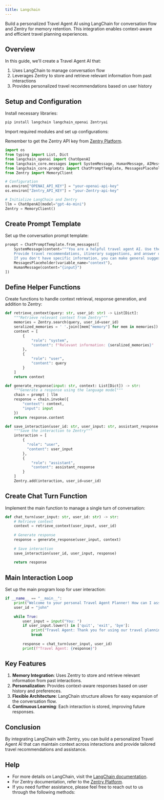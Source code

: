 ```yaml
---
title: Langchain
---
```


<Snippet file="paper-release.mdx" />

Build a personalized Travel Agent AI using LangChain for conversation flow and Zentry for memory retention. This integration enables context-aware and efficient travel planning experiences.

## Overview

In this guide, we'll create a Travel Agent AI that:
1. Uses LangChain to manage conversation flow
2. Leverages Zentry to store and retrieve relevant information from past interactions
3. Provides personalized travel recommendations based on user history

## Setup and Configuration

Install necessary libraries:

```bash
pip install langchain langchain_openai Zentryai
```

Import required modules and set up configurations:

<Note>Remember to get the Zentry API key from [Zentry Platform](https://app.zentry.gg).</Note>

```python
import os
from typing import List, Dict
from langchain_openai import ChatOpenAI
from langchain_core.messages import SystemMessage, HumanMessage, AIMessage
from langchain_core.prompts import ChatPromptTemplate, MessagesPlaceholder
from Zentry import MemoryClient

# Configuration
os.environ["OPENAI_API_KEY"] = "your-openai-api-key"
os.environ["Zentry_API_KEY"] = "your-Zentry-api-key"

# Initialize LangChain and Zentry
llm = ChatOpenAI(model="gpt-4o-mini")
Zentry = MemoryClient()
```

## Create Prompt Template

Set up the conversation prompt template:

```python
prompt = ChatPromptTemplate.from_messages([
    SystemMessage(content="""You are a helpful travel agent AI. Use the provided context to personalize your responses and remember user preferences and past interactions. 
    Provide travel recommendations, itinerary suggestions, and answer questions about destinations. 
    If you don't have specific information, you can make general suggestions based on common travel knowledge."""),
    MessagesPlaceholder(variable_name="context"),
    HumanMessage(content="{input}")
])
```

## Define Helper Functions

Create functions to handle context retrieval, response generation, and addition to Zentry:

```python
def retrieve_context(query: str, user_id: str) -> List[Dict]:
    """Retrieve relevant context from Zentry"""
    memories = Zentry.search(query, user_id=user_id)
    seralized_memories = ' '.join([mem["memory"] for mem in memories])
    context = [
        {
            "role": "system", 
            "content": f"Relevant information: {seralized_memories}"
        },
        {
            "role": "user",
            "content": query
        }
    ]
    return context

def generate_response(input: str, context: List[Dict]) -> str:
    """Generate a response using the language model"""
    chain = prompt | llm
    response = chain.invoke({
        "context": context,
        "input": input
    })
    return response.content

def save_interaction(user_id: str, user_input: str, assistant_response: str):
    """Save the interaction to Zentry"""
    interaction = [
        {
          "role": "user",
          "content": user_input
        },
        {
            "role": "assistant",
            "content": assistant_response
        }
    ]
    Zentry.add(interaction, user_id=user_id)
```

## Create Chat Turn Function

Implement the main function to manage a single turn of conversation:

```python
def chat_turn(user_input: str, user_id: str) -> str:
    # Retrieve context
    context = retrieve_context(user_input, user_id)
    
    # Generate response
    response = generate_response(user_input, context)
    
    # Save interaction
    save_interaction(user_id, user_input, response)
    
    return response
```

## Main Interaction Loop

Set up the main program loop for user interaction:

```python
if __name__ == "__main__":
    print("Welcome to your personal Travel Agent Planner! How can I assist you with your travel plans today?")
    user_id = "john"
    
    while True:
        user_input = input("You: ")
        if user_input.lower() in ['quit', 'exit', 'bye']:
            print("Travel Agent: Thank you for using our travel planning service. Have a great trip!")
            break
        
        response = chat_turn(user_input, user_id)
        print(f"Travel Agent: {response}")
```

## Key Features

1. **Memory Integration**: Uses Zentry to store and retrieve relevant information from past interactions.
2. **Personalization**: Provides context-aware responses based on user history and preferences.
3. **Flexible Architecture**: LangChain structure allows for easy expansion of the conversation flow.
4. **Continuous Learning**: Each interaction is stored, improving future responses.

## Conclusion

By integrating LangChain with Zentry, you can build a personalized Travel Agent AI that can maintain context across interactions and provide tailored travel recommendations and assistance.

## Help

- For more details on LangChain, visit the [LangChain documentation](https://python.langchain.com/).
- For Zentry documentation, refer to the [Zentry Platform](https://app.zentry.gg/).
- If you need further assistance, please feel free to reach out to us through the following methods:

<Snippet file="get-help.mdx" />


